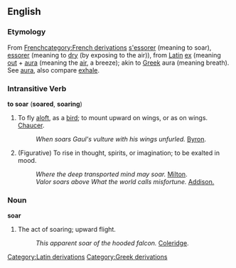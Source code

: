 ==English==
{{webster}}
===Etymology===

From [[w:French language|French]][[category:French derivations]] [[s'essorer]] (meaning to soar), [[essorer]] (meaning to [[dry]] (by exposing to the air)), from [[w:Latin|Latin]][[Category:Latin derivations]] [[ex]] (meaning [[out]] + [[aura]] (meaning the [[air]], a breeze); akin to [[w:Greek language|Greek]][[Category:Greek derivations]] aura (meaning breath). See [[aura]], also compare [[exhale]].
===Intransitive Verb===
'''to soar''' ('''soared''', '''soaring''')
#To fly [[aloft]], as a [[bird]]; to mount upward on wings, or as on wings. [[Chaucer]]. 
#:''When soars Gaul's vulture with his wings unfurled.'' [[Byron]].
#(Figurative) To rise in thought, spirits, or imagination; to be exalted in mood. 
#:''Where the deep transported mind may soar.'' [[Milton]].
#:''Valor soars above What the world calls misfortune.'' [[Addison.]]
===Noun===
'''soar'''
#The act of soaring; upward flight. 
#:''This apparent soar of the hooded falcon.'' [[Coleridge]].


<!-- from Webster:

Soar (?), v. i. [imp. & p. p. Soared (#); p. pr. & vb. n. Soaring.] [F. s'essorer to soar, essorer to dry (by exposing to the air), fr. L. ex out + aura the air, a breeze; akin to Gr. .] 

1. To fly aloft, as a bird; to mount upward on wings, or as on wings. Chaucer. 

When soars Gaul's vulture with his wings unfurled. Byron.
2. Fig.: To rise in thought, spirits, or imagination; to be exalted in mood. 

Where the deep transported mind may soar. Milton.
Valor soars above What the world calls misfortune. Addison.

--------------------------------------------------------------------------------
Soar (Page: 1364)
Soar, n. The act of soaring; upward flight. 

This apparent soar of the hooded falcon. Coleridge.


-->